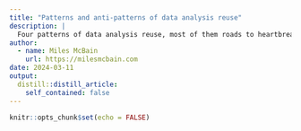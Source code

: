 ```yaml
---
title: "Patterns and anti-patterns of data analysis reuse"
description: |
  Four patterns of data analysis reuse, most of them roads to heartbreak.
author:
  - name: Miles McBain
    url: https://milesmcbain.com
date: 2024-03-11
output:
  distill::distill_article:
    self_contained: false
---
```



```r
knitr::opts_chunk$set(echo = FALSE)
```




